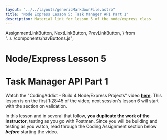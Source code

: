 ```yaml
---
layout: "../../layouts/genericMarkdownFile.astro"
title: "Node Express Lesson 5: Task Manager API Part 1"
description: Material link for lesson 5 of the node/express class
---
```


  AssignmentLinkButton,
  NextLinkButton,
  PrevLinkButton,
} from "../../components/navButtons.js";

# Node/Express Lesson 5

# Task Manager API Part 1

Watch the "CodingAddict - Build 4 Node/Express Projects" video **[here](https://www.youtube.com/watch?v=rltfdjcXjmk)**. This lesson is on the first 1:28:45 of the video; next session's lesson 6 will start with the section on validation.

In this lesson and in several that follow, **you duplicate the work of the instructor**, testing as you go with Postman. Since you will be building and testing as you watch, read through the Coding Assignment section below _**before**_ starting the video.

<div className="flex justify-evenly">
  <PrevLinkButton link="/node-express/lesson4-m1" />
  <AssignmentLinkButton link="/node-express/lesson5-a1" />
  <NextLinkButton link="/node-express/lesson6-m1" />
</div>
